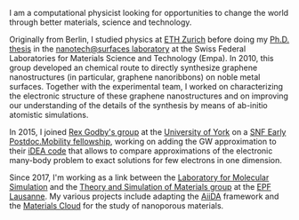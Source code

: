 I am a computational physicist looking for opportunities to change the world through better materials, science and technology.

Originally from Berlin, I studied physics at [ETH Zurich](https://ethz.ch/en.html) before doing my [Ph.D. thesis](https://drive.google.com/file/d/0B7lz1BqbSo58M1V2TmlIYmJTX28/view?resourcekey=0-2QkFjLYI9Kb7p3Fou3REFA) in the [nanotech@surfaces laboratory](https://www.empa.ch/web/s205/) at the Swiss Federal Laboratories for Materials Science and Technology (Empa). In 2010, this group developed an chemical route to directly synthesize graphene nanostructures (in particular, graphene nanoribbons) on noble metal surfaces. Together with the experimental team, I worked on characterizing the electronic structure of these graphene nanostructures and on improving our understanding of the details of the synthesis by means of ab-initio atomistic simulations.

In 2015, I joined [Rex Godby's group](https://www-users.york.ac.uk/~rwg3/) at the [University of York](https://www.york.ac.uk/physics/) on a [SNF Early Postdoc.Mobility fellowship](https://p3.snf.ch/person-599298-Talirz-Leopold), working on adding the GW approximation to their [iDEA code](https://www-users.york.ac.uk/~rwg3/idea.html) that allows to compare approximations of the electronic many-body problem to exact solutions for few electrons in one dimension.

Since 2017, I'm working as a link between the [Laboratory for Molecular Simulation](https://www.epfl.ch/labs/lsmo/) and the [Theory and Simulation of Materials group](http://theossrv1.epfl.ch/) at the [EPF Lausanne](https://www.epfl.ch/en/). My various projects include adapting the [AiiDA](https://www.aiida.net/) framework and the [Materials Cloud](https://www.materialscloud.org/) for the study of nanoporous materials.
